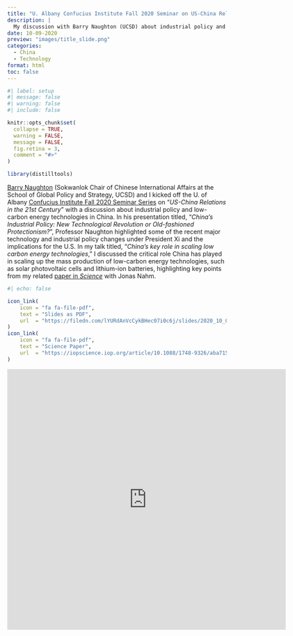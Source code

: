 ```yaml
---
title: "U. Albany Confucius Institute Fall 2020 Seminar on US-China Relations in the 21st Century"
description: |
  My discussion with Barry Naughton (UCSD) about industrial policy and low-carbon energy technologies in China
date: 10-09-2020
preview: "images/title_slide.png"
categories:
  - China
  - Technology
format: html
toc: false
---
```


```r
#| label: setup
#| message: false
#| warning: false
#| include: false

knitr::opts_chunk$set(
  collapse = TRUE,
  warning = FALSE,
  message = FALSE,
  fig.retina = 3,
  comment = "#>"
)

library(distilltools)
```

[Barry Naughton](https://gps.ucsd.edu/faculty-directory/barry-naughton.html) (Sokwanlok Chair of Chinese International Affairs at the School of Global Policy and Strategy, UCSD) and I kicked off the U. of Albany [Confucius Institute Fall 2020 Seminar Series](https://www.albany.edu/confucius/US-china-relations-fall2020.html) on "_US-China Relations in the 21st Century_" with a discussion about industrial policy and low-carbon energy technologies in China. In his presentation titled, "_China's Industrial Policy: New Technological Revolution or Old-fashioned Protectionism?_", Professor Naughton highlighted some of the recent major technology and industrial policy changes under President Xi and the implications for the U.S. In my talk titled, "_China's key role in scaling low carbon energy technologies_," I discussed the critical role China has played in scaling up the mass production of low-carbon energy technologies, such as solar photovoltaic cells and lithium-ion batteries, highlighting key points from my related [paper in _Science_](https://iopscience.iop.org/article/10.1088/1748-9326/aba715/pdf) with Jonas Nahm.

```r
#| echo: false

icon_link(
    icon = "fa fa-file-pdf",
    text = "Slides as PDF",
    url  = "https://filedn.com/lYURdAnVcCykBHec07i0c6j/slides/2020_10_09_helveston_confucius_institute.pdf"
)
icon_link(
    icon = "fa fa-file-pdf",
    text = "Science Paper",
    url  = "https://iopscience.iop.org/article/10.1088/1748-9326/aba715/pdf"
)
```

<iframe width="640" height="600" src="https://u.pcloud.link/publink/show?code=XZqIdeXZCh4KxAo6M10nFln5MelSvSkmh117" frameborder="0" allow="accelerometer; encrypted-media; gyroscope; picture-in-picture" allowfullscreen scrolling="no"></iframe>
